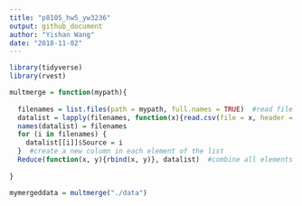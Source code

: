 ```yaml
---
title: "p8105_hw5_yw3236"
output: github_document
author: "Yishan Wang"
date: "2018-11-02"
---
```


```r
library(tidyverse)
library(rvest)
```

```r
multmerge = function(mypath){
  
  filenames = list.files(path = mypath, full.names = TRUE)  #read file namesas a list
  datalist = lapply(filenames, function(x){read.csv(file = x, header = T)})  #read each .csv file
  names(datalist) = filenames  
  for (i in filenames) {
    datalist[[i]]$Source = i
  }  #create a new column in each element of the list
  Reduce(function(x, y){rbind(x, y)}, datalist)  #combine all elements of the list
  
}
```

```r
mymergeddata = multmerge("./data")
```
